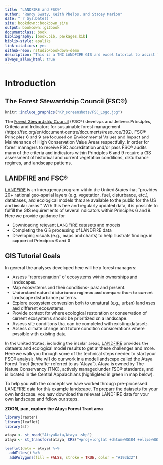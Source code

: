 ```yaml
--- 
title: "LANDFIRE and FSC®"
author: "Randy Swaty, Keith Phelps, and Stacey Marion"
date: "`r Sys.Date()`"
site: bookdown::bookdown_site
output: bookdown::gitbook
documentclass: book
bibliography: [book.bib, packages.bib]
biblio-style: apalike
link-citations: yes
github-repo: rstudio/bookdown-demo
description: "This is a TNC LANDFIRE GIS and excel tutorial to assist forest managers in FSC® audits"
always_allow_html: true 
---
```



# Introduction {#Introduction}

## The Forest Stewardship Council (FSC®)
```r
knitr::include_graphics("KP_screenshots/FSC_Logo.jpg")

```

The [Forest Stewardship Council](https://fsc.org/en) (FSC®) develops and delivers Principles, Criteria and Indicators for sustainable forest management (https://fsc.org/en/document-centre/documents/resource/392). FSC® Principles 6 and 9 are focused on Environmental Values and Impact and Maintenance of High Conservation Value Areas respectfully. In order for forest managers to receive FSC accreditation and/or pass FSC® audits, many of the criteria and indicators within Principles 6 and 9 require a GIS assessment of historical and current vegetation conditions, disturbance regimes, and landscape patterns.

## LANDFIRE and FSC®

[LANDFIRE](https://landfire.gov/) is an interagency program within the United States that "provides 20+ national geo-spatial layers (e.g. vegetation, fuel, disturbance, etc.), databases, and ecological models that are available to the public for the US and insular areas." With this free and regularly updated data, it is possible to fulfill the GIS requirements of several indicators within Principles 6 and 9. Here we provide guidance for:

* Downloading relevant LANDFIRE datasets and models
* Completing the GIS processing of LANDFIRE data
* Developing visuals (e.g., maps and charts) to help illustrate findings in support of Principles 6 and 9

## GIS Tutorial Goals

In general the analyses developed here will help forest managers:

* Assess “representation” of ecosystems within ownerships and landscapes.
* Map ecosystems and their conditions- past and present.
* Understand natural disturbance regimes and compare them to current landscape disturbance patterns.
* Explore ecosystem conversion both to unnatural (e.g., urban) land uses and different ecosystems.
* Provide context for where ecological restoration or conservation of current ecosystems should be prioritized on a landscape.  
* Assess site conditions that can be completed with existing datasets.
* Assess climate change and future condition considerations where possible with existing data.

In the United States, including the insular areas, [LANDFIRE](https://www.landfire.gov/) provides the datasets and ecological model results to get at these challenges and more. Here we walk you through some of the technical steps needed to start your FSC® analysis. We will do our work in a model landscape called the Ataya Forest Tract (hereafter referred to as "Ataya"). Ataya is owned by The Nature Conservancy (TNC), actively managed under FSC® standards, and is located in the Central Appalachians (highlighted in green in map below).

To help you with the concepts we have worked through pre-processed LANDFIRE data for this example landscape. To prepare the datasets for your own landscape, you may download the relevant LANDFIRE data for your own landscape and follow our steps.

**ZOOM, pan, explore the Ataya Forest Tract area**
```r
library(raster)
library(leaflet)
library(sf)

ataya <- st_read("AtayaData/Ataya .shp")
ataya <- st_transform(ataya, CRS("+proj=longlat +datum=WGS84 +ellps=WGS84 +towgs84=0,0,0"))

```

```r

leaflet(data = ataya) %>% 
  addTiles() %>% 
  addPolygons(fill = FALSE, stroke = TRUE, color = "#193b22")

```

